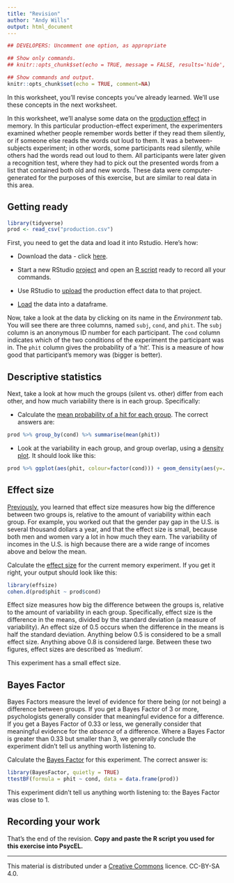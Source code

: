 ```yaml
---
title: "Revision"
author: "Andy Wills"
output: html_document
---
```


```r
## DEVELOPERS: Uncomment one option, as appropriate

## Show only commands.
## knitr::opts_chunk$set(echo = TRUE, message = FALSE, results='hide', fig.keep = 'none', comment=NA)

## Show commands and output.
knitr::opts_chunk$set(echo = TRUE, comment=NA)

```

In this worksheet, you'll revise concepts you've already learned. We'll use these concepts in the next worksheet. 

In this worksheet, we'll analyse some data on the [production effect](https://uwaterloo.ca/memory-attention-cognition-lab/sites/ca.memory-attention-cognition-lab/files/uploads/files/pbr2011.pdf) in memory. In this particular production-effect experiment, the experimenters examined whether people remember words better if they read them silently, or if someone else reads the words out loud to them. It was a between-subjects experiment; in other words, some participants read silently, while others had the words read out loud to them.  All participants  were later given a recognition test, where they had to pick out the presented words from a list that contained both old and new words. These data were computer-generated for the purposes of this exercise, but are similar to real data in this area.


## Getting ready

```r
library(tidyverse)
prod <- read_csv("production.csv")
```

First, you need to get the data and load it into Rstudio. Here's how:

- Download the data - click [here](production.csv).

- Start a new RStudio [project](using-projects.html#create) and open an [R script](using-projects.html#write) ready to record all your commands.

- Use RStudio to [upload](entering-data-by-hand.html#upload) the production effect data to that project. 

- [Load](exploring-incomes.html#package) the data into a dataframe.

Now, take a look at the data by clicking on its name in the _Environment_ tab. You will see there are three columns, named `subj`, `cond`, and `phit`. The `subj` column is an anonymous ID number for each participant. The `cond` column indicates which of the two conditions of the experiment the participant was in. The `phit` column gives the probability of a 'hit'. This is a measure of how good that participant's memory was (bigger is better). 

## Descriptive statistics

Next, take a look at how much the groups (silent vs. other) differ from each other, and how much variability there is in each group. Specifically:

- Calculate the [mean probability of a hit for each group](group-differences.html#group). The correct answers are:

```r
prod %>% group_by(cond) %>% summarise(mean(phit))
```

- Look at the variability in each group, and group overlap, using a [density plot](group-differences.html#group-density). It should look like this:

```r
prod %>% ggplot(aes(phit, colour=factor(cond))) + geom_density(aes(y=..scaled..)) 
```

## Effect size

[Previously](group-differences.html), you learned that effect size measures how big the difference between two groups is, relative to the amount of variability within each group. For example, you worked out that the gender pay gap in the U.S. is several thousand dollars a year, and that the effect size is small, because both men and women vary a lot in how much they earn. The variability of incomes in the U.S. is high because there are a wide range of incomes above and below the mean.

Calculate the [effect size](group-differences.html#effsize) for the current memory experiment. If you get it right, your output should look like this:

```r
library(effsize)
cohen.d(prod$phit ~ prod$cond)
```

Effect size measures how big the difference between the groups is, relative to the amount of variability in each group. Specifically, effect size is the difference in the means, divided by the standard deviation (a measure of variability). An effect size of 0.5 occurs when the difference in the means is half the standard deviation. Anything below 0.5 is considered to be a small effect size. Anything above 0.8 is considered large. Between these two figures, effect sizes are described as 'medium'. 

This experiment has a small effect size.

## Bayes Factor

Bayes Factors measure the level of evidence for there being (or not being) a difference between groups. If you get a Bayes Factor of 3 or more, psychologists generally consider that meaningful evidence for a difference. If you get a Bayes Factor of 0.33 or less, we generally consider that meaningful evidence for the _absence_ of a difference. Where a Bayes Factor is greater than 0.33 but smaller than 3, we generally conclude the experiment didn't tell us anything worth listening to. 

Calculate the [Bayes Factor](evidence.html#bf) for this experiment. The correct answer is:

```r
library(BayesFactor, quietly = TRUE)
ttestBF(formula = phit ~ cond, data = data.frame(prod))
```

This experiment didn't tell us anything worth listening to: the Bayes Factor was close to 1. 

## Recording your work

That's the end of the revision. **Copy and paste the R script you used for this exercise into PsycEL.**

___


This material is distributed under a [Creative Commons](https://creativecommons.org/) licence. CC-BY-SA 4.0. 


